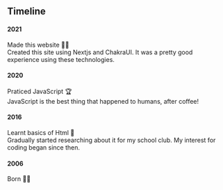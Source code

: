 
## Timeline

#### 2021

<List>
<ListItem>
  <ListIcon as={FiCheckCircle} color="green.500" />
    Made this website 💅🏻
    <br />
    Created this site using Nextjs and ChakraUI. It was a pretty good experience using these technologies.
  </ListItem>
</List>

#### 2020

<List>
<ListItem>
  <ListIcon as={FiCheckCircle} color="green.500" />
    Praticed JavaScript 🏆
    <br />
    JavaScript is the best thing that happened to humans, after coffee!
  </ListItem>
</List>


#### 2016

<List>
<ListItem>
  <ListIcon as={FiCheckCircle} color="green.500" />
    Learnt basics of Html 🧪
    <br />
    Gradually started researching about it for my school club. My interest for coding began since then.
   </ListItem>
</List>

#### 2006

<List>
<ListItem>
  <ListIcon as={FiCheckCircle} color="green.500" />
    Born 👶🏻
  </ListItem>
</List>

